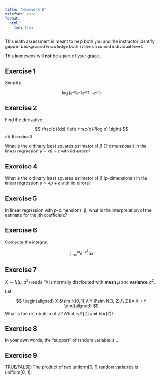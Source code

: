 ```yaml
---
title: "Homework 0"
mainfont: Lato
format: 
  html:
    toc: true
---
```


This math assessment is meant to help both you and the instructor identify gaps in background knowledge both at the class and individual level.

::: callout-important
This homework will **not** be a part of your grade. 
:::

## Exercise 1

Simplify 

$$
\log(e^{a_1} e^{a_2} e^{a_3} \cdots e^{a_n})
$$

## Exercise 2

Find the derivative.

$$
\frac{d}{dx} \left( \frac{x}{\log x} \right)
$$
## Exercise 3

What is the ordinary least squares estimator of $\beta$ (1-dimensional) in the linear regression $y = x \beta + \epsilon$ with iid errors?

## Exercise 4

What is the ordinary least squares estimator of $\beta$ (p-dimensional) in the linear regression $y = X \beta + \epsilon$ with iid errors?

## Exercise 5

In linear regression with p-dimensional β, what is the interpretation of the estimate for the jth coefficient?

## Exercise 6

Compute the integral,

$$
\int_{-\infty}^{\infty} e^{-x^2} dx
$$

## Exercise 7

$X \sim N(\mu, \sigma^2)$ reads "X is normally distributed with **mean** $\mu$ and **variance** $\sigma^2$.

Let

$$
\begin{aligned}
X &\sim N(0, 1),\\
Y &\sim N(3, 2),\\
Z &= X + Y
\end{aligned}
$$
What is the distribution of $Z$? What is $\mathbb{E}[Z]$ and $Var(Z)$?

## Exercise 8

In your own words, the "support" of random variable is...

## Exercise 9

TRUE/FALSE: The product of two uniform[0, 1] random variables is uniform[0, 1].



